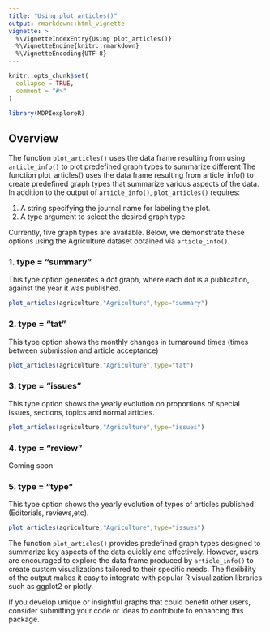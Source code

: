 ---
title: "Using plot_articles()"
output: rmarkdown::html_vignette
vignette: >
  %\VignetteIndexEntry{Using plot_articles()}
  %\VignetteEngine{knitr::rmarkdown}
  %\VignetteEncoding{UTF-8}
---

```{r, include = FALSE}
knitr::opts_chunk$set(
  collapse = TRUE,
  comment = "#>"
)
```

```{r setup}
library(MDPIexploreR)
```

## Overview

The function `plot_articles()` uses the data frame resulting from using `article_info()` to plot predefined graph types to summarize different The function plot_articles() uses the data frame resulting from article_info() to create predefined graph types that summarize various aspects of the data. In addition to the output of `article_info()`, `plot_articles()` requires:

1.    A string specifying the journal name for labeling the plot.
2.    A type argument to select the desired graph type.

Currently, five graph types are available. Below, we demonstrate these options using the Agriculture dataset obtained via `article_info()`.

### 1. type = "summary"

This type option generates a dot graph, where each dot is a publication, against the year it was published. 

```{r warning=FALSE}
plot_articles(agriculture,"Agriculture",type="summary")
```

### 2. type = "tat"

This type option shows the monthly changes in turnaround times (times between submission and article acceptance)

```{r warning=FALSE}
plot_articles(agriculture,"Agriculture",type="tat")
```

### 3. type = "issues"

This type option shows the yearly evolution on proportions of special issues, sections, topics and normal articles.

```{r warning=FALSE}
plot_articles(agriculture,"Agriculture",type="issues")
```

### 4. type = "review"

Coming soon

### 5. type = "type"

This type option shows the yearly evolution of types of articles published (Editorials, reviews,etc).

```{r warning=FALSE}
plot_articles(agriculture,"Agriculture",type="issues")
```

The function `plot_articles()` provides predefined graph types designed to summarize key aspects of the data quickly and effectively. However, users are encouraged to explore the data frame produced by `article_info()` to create custom visualizations tailored to their specific needs. The flexibility of the output makes it easy to integrate with popular R visualization libraries such as ggplot2 or plotly.

If you develop unique or insightful graphs that could benefit other users, consider submitting your code or ideas to contribute to enhancing this package.
